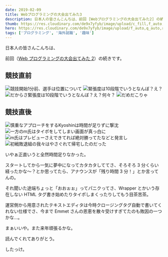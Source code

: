 ```yaml
---
date: 2019-02-09
title: Webプログラミングの大会出てみた3
description: 日本人の皆さんこんちは、前回 [Webプログラミングの大会出てみた2] の続きです。
thumb: https://res.cloudinary.com/de9x7yfyb/image/upload/c_fill,f_auto,h_120,q_auto,r_6,w_120/v1637734521/qc3/posts/programming-competition-3/codeinthedark-thumb_o6f4yf.jpg
hero: https://res.cloudinary.com/de9x7yfyb/image/upload/f_auto,q_auto,r_6,w_680/v1637734521/qc3/posts/programming-competition-3/codeinthedark-thumb_o6f4yf.jpg
tags: ['プログラミング', '海外就職', '趣味']
---
```


日本人の皆さんこんちは、

前回（[Web プログラミングの大会出てみた 2](/blog/programming-competition-2 '前回の記事')）の続きです。

## 競技直前

![競技開始1分前、選手は位置について](https://res.cloudinary.com/de9x7yfyb/image/upload/f_auto,q_auto,r_6,w_680/v1637734522/qc3/posts/programming-competition-3/manga-11_bhrhx6.jpg)
![緊張度は10段階でいうとなんぼ？え？](https://res.cloudinary.com/de9x7yfyb/image/upload/f_auto,q_auto,r_6,w_680/v1637734522/qc3/posts/programming-competition-3/manga-12_fphdhb.jpg)
![だからさ緊張度は10段階でいうとなんぼ？え？何々？](https://res.cloudinary.com/de9x7yfyb/image/upload/f_auto,q_auto,r_6,w_680/v1637734522/qc3/posts/programming-competition-3/manga-13_kyufgk.jpg)
![だめだこりゃ](https://res.cloudinary.com/de9x7yfyb/image/upload/f_auto,q_auto,r_6,w_680/v1637734521/qc3/posts/programming-competition-3/manga-14_zjwwba.jpg)

## 競技直後

![慎重なアプローチをするKyoshinは時間が足りずに撃沈](https://res.cloudinary.com/de9x7yfyb/image/upload/f_auto,q_auto,r_6,w_680/v1637734521/qc3/posts/programming-competition-3/manga-21_lgnwhx.jpg)
![一方のm氏はタイポをしてしまい画面が真っ白に](https://res.cloudinary.com/de9x7yfyb/image/upload/f_auto,q_auto,r_6,w_680/v1637734520/qc3/posts/programming-competition-3/manga-22_odoau9.jpg)
![m氏はプレビューさえできてれば絶対勝ってたなどと発言し](https://res.cloudinary.com/de9x7yfyb/image/upload/f_auto,q_auto,r_6,w_680/v1637734521/qc3/posts/programming-competition-3/manga-23_pqkzb0.jpg)
![初戦敗退組の我々はやさぐれて帰宅したのだった](https://res.cloudinary.com/de9x7yfyb/image/upload/f_auto,q_auto,r_6,w_680/v1637734521/qc3/posts/programming-competition-3/manga-24_ubwod7.jpg)

いやぁ正直いうと全然時間足りなかった。

スタートしてから一気に夢中になってカタカタしててさ、そろそろ 3 分くらい経ったかな〜？とか思ってたら、アナウンスが「残り時間 3 分！」とか言ってんの。

それ聞いた途端ちょっと「おおぉぉ」ってパニクってさ、Wrapper とかいう存在しない HTML タグ書き始めたりタイポしまくったりしてもう目茶苦茶。

運営側から用意されたテキストエディタは今時クロージングタグ自動で書いてくれない仕様でさ、今まで Emmet さんの恩恵を散々受けすぎてたのも敗因の一つかな…。

まぁいいや。また来年頑張るかな。

読んでくれてありがとう。

したっけ。
